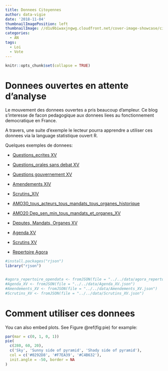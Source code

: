 ```yaml
---
title: Donnees Citoyennes
author: data-vigie
date: '2018-11-04'
thumbnailImagePosition: left
thumbnailImage: //d1u9biwaxjngwg.cloudfront.net/cover-image-showcase/city-750.jpg
categories:
  - AN
tags:
  - Loi
  - Vote
---
```


```r
knitr::opts_chunk$set(collapse = TRUE)
```

# Donnees ouvertes en attente d'analyse  


Le mouvement des donnees ouvertes a pris beaucoup d'ampleur. Ce blog s'interesse de facon pedagogique aux donnees liees au fonctionnement democratique en France. 

A travers, une suite d'exemple le lecteur pourra apprendre a utiliser ces donnees via la language statistique ouvert R. 

<!--more-->

Quelques exemples de donnees:  


   * [Questions_ecrites XV](http://data.assemblee-nationale.fr/static/openData/repository/15/questions/questions_ecrites/Questions_ecrites_XV.json.zip)  
  

   * [Questions_orales sans debat XV](http://data.assemblee-nationale.fr/static/openData/repository/15/questions/questions_orales_sans_debat/Questions_orales_sans_debat_XV.json.zip)  
  

  * [Questions gouvernement XV](http://data.assemblee-nationale.fr/static/openData/repository/15/questions/questions_gouvernement/Questions_gouvernement_XV.json.zip)  
  

  * [Amendements XIV](http://data.assemblee-nationale.fr/static/openData/repository/14/loi/amendements_legis_XIV/Amendements_XIV.json.zip)  
  

  * [Scrutins_XIV](http://data.assemblee-nationale.fr/static/openData/repository/14/loi/scrutins/Scrutins_XIV.json.zip)  
  

  * [AMO30_tous_acteurs_tous_mandats_tous_organes_historique](http://data.assemblee-nationale.fr/static/openData/repository/15/amo/tous_acteurs_mandats_organes_xi_legislature/AMO30_tous_acteurs_tous_mandats_tous_organes_historique.json.zip)  
  

  * [AMO20 Dep_sen_min_tous_mandats_et_organes_XV]()   

  * [Deputes, Mandats, Organes XV](http://data.assemblee-nationale.fr/static/openData/repository/15/amo/deputes_actifs_mandats_actifs_organes/AMO10_deputes_actifs_mandats_actifs_organes_XV.json.zip)  
  

  * [Agenda XV](http://data.assemblee-nationale.fr/static/openData/repository/15/vp/reunions/Agenda_XV.json.zip)  
  

  * [Scrutins XV](http://data.assemblee-nationale.fr/static/openData/repository/15/loi/scrutins/Scrutins_XV.json.zip)  



  * [Repertoire Agora](https://www.hatvp.fr/agora/opendata/agora_repertoire_opendata.json)



```r

#install.packages("rjson")
library("rjson")


#agora_repertoire_opendata <- fromJSON(file = "../../data/agora_repertoire_opendata.json")
#Agenda_XV <- fromJSON(file = "../../data/Agenda_XV.json")
#Amendements_XV <- fromJSON(file = "../../data/Amendements_XV.json")
#Scrutins_XV <- fromJSON(file = "../../data/Scrutins_XV.json")

```

# Comment utiliser ces donnees

You can also embed plots. See Figure \@ref(fig:pie) for example:


```r
par(mar = c(0, 1, 0, 1))
pie(
  c(280, 60, 20),
  c('Sky', 'Sunny side of pyramid', 'Shady side of pyramid'),
  col = c('#0292D8', '#F7EA39', '#C4B632'),
  init.angle = -50, border = NA
)
```
